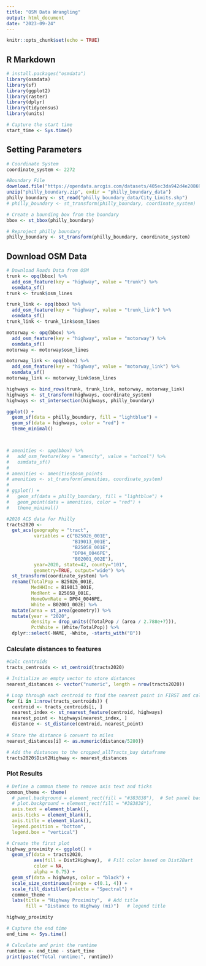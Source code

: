 ```yaml
---
title: "OSM Data Wrangling"
output: html_document
date: "2023-09-24"
---
```


```r
knitr::opts_chunk$set(echo = TRUE)
```

## R Markdown

```r
# install.packages("osmdata")
library(osmdata)
library(sf)
library(ggplot2)
library(raster)
library(dplyr)
library(tidycensus)
library(units)

# Capture the start time
start_time <- Sys.time()
```

## Setting Parameters
```r
# Coordinate System
coordinate_system <- 2272

#Boundary File
download.file("https://opendata.arcgis.com/datasets/405ec3da942d4e20869d4e1449a2be48_0.zip", destfile = "philly_boundary.zip")
unzip("philly_boundary.zip", exdir = "philly_boundary_data")
philly_boundary <- st_read("philly_boundary_data/City_Limits.shp")
# philly_boundary <- st_transform(philly_boundary, coordinate_system)

# Create a bounding box from the boundary
bbox <- st_bbox(philly_boundary)

# Reproject philly boundary
philly_boundary <- st_transform(philly_boundary, coordinate_system)

```

## Download OSM Data
```r
# Download Roads Data from OSM
trunk <- opq(bbox) %>%
  add_osm_feature(key = "highway", value = "trunk") %>%
  osmdata_sf()
trunk <- trunk$osm_lines

trunk_link <- opq(bbox) %>%
  add_osm_feature(key = "highway", value = "trunk_link") %>%
  osmdata_sf()
trunk_link <- trunk_link$osm_lines

motorway <- opq(bbox) %>%
  add_osm_feature(key = "highway", value = "motorway") %>%
  osmdata_sf()
motorway <- motorway$osm_lines

motorway_link <- opq(bbox) %>%
  add_osm_feature(key = "highway", value = "motorway_link") %>%
  osmdata_sf()
motorway_link <- motorway_link$osm_lines

highways <- bind_rows(trunk, trunk_link, motorway, motorway_link)
highways <- st_transform(highways, coordinate_system)
highways <- st_intersection(highways, philly_boundary)

ggplot() +
  geom_sf(data = philly_boundary, fill = "lightblue") +
  geom_sf(data = highways, color = "red") +
  theme_minimal()



# amenities <- opq(bbox) %>%
#   add_osm_feature(key = "amenity", value = "school") %>%
#   osmdata_sf()
# 
# amenities <- amenities$osm_points
# amenities <- st_transform(amenities, coordinate_system)
# 
# ggplot() +
#   geom_sf(data = philly_boundary, fill = "lightblue") +
#   geom_point(data = amenities, color = "red") +
#   theme_minimal()

```

```r
#2020 ACS data for Philly
tracts2020 <- 
  get_acs(geography = "tract", 
          variables = c("B25026_001E",
                        "B19013_001E",
                        "B25058_001E",
                        "DP04_0046PE",
                        "B02001_002E"), 
          year=2020, state=42, county="101", 
          geometry=TRUE, output="wide") %>%
  st_transform(coordinate_system) %>%
  rename(TotalPop = B25026_001E, 
         MedHHInc = B19013_001E, 
         MedRent = B25058_001E,
         HomeOwnRate = DP04_0046PE,
         White = B02001_002E) %>% 
  mutate(area = st_area(geometry)) %>%
  mutate(year = "2020", 
         density = drop_units((TotalPop / (area / 2.788e+7))),
         PctWhite = (White/TotalPop)) %>% 
  dplyr::select(-NAME, -White, -starts_with("B"))
```

### Calculate distances to features
```r
#Calc centroids
tracts_centroids <- st_centroid(tracts2020)

# Initialize an empty vector to store distances
nearest_distances <- vector("numeric", length = nrow(tracts2020))

# Loop through each centroid to find the nearest point in FIRST and calculate the distance
for (i in 1:nrow(tracts_centroids)) {
  centroid <- tracts_centroids[i, ]
  nearest_index <- st_nearest_feature(centroid, highways)
  nearest_point <- highways[nearest_index, ]
  distance <- st_distance(centroid, nearest_point)
  
# Store the distance & convert to miles
nearest_distances[i] <- as.numeric(distance/5280)}

# Add the distances to the cropped_allTracts_bay dataframe
tracts2020$Dist2Highway <- nearest_distances
```
### Plot Results
```r
# Define a common theme to remove axis text and ticks
common_theme <- theme(
  # panel.background = element_rect(fill = "#383838"),  # Set panel background to dark grey
  # plot.background = element_rect(fill = "#383838"),
  axis.text = element_blank(),
  axis.ticks = element_blank(),
  axis.title = element_blank(),
  legend.position = "bottom",
  legend.box = "vertical")

# Create the first plot
highway_proximity <- ggplot() +
  geom_sf(data = tracts2020, 
          aes(fill = Dist2Highway),  # Fill color based on Dist2Bart
          color = NA,
          alpha = 0.75) +
  geom_sf(data = highways, color = "black") +
  scale_size_continuous(range = c(0.1, 4)) +
  scale_fill_distiller(palette = "Spectral") +
  common_theme +
  labs(title = "Highway Proximity",  # Add title
       fill = "Distance to Highway (mi)")   # legend title

highway_proximity
```


```r
# Capture the end time
end_time <- Sys.time()

# Calculate and print the runtime
runtime <- end_time - start_time
print(paste("Total runtime:", runtime))
```

